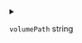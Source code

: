 
<details>
<summary>

`volumePath`  <span class="config-field-type">string</span> 

</summary>

VolumePath is the sub path on the volume that is mounted as persistent volume for this path

</details>
